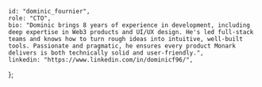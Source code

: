     id: "dominic_fournier",
    role: "CTO",
    bio: "Dominic brings 8 years of experience in development, including deep expertise in Web3 products and UI/UX design. He's led full-stack teams and knows how to turn rough ideas into intuitive, well-built tools. Passionate and pragmatic, he ensures every product Monark delivers is both technically solid and user-friendly.",
    linkedin: "https://www.linkedin.com/in/dominicf96/",
};